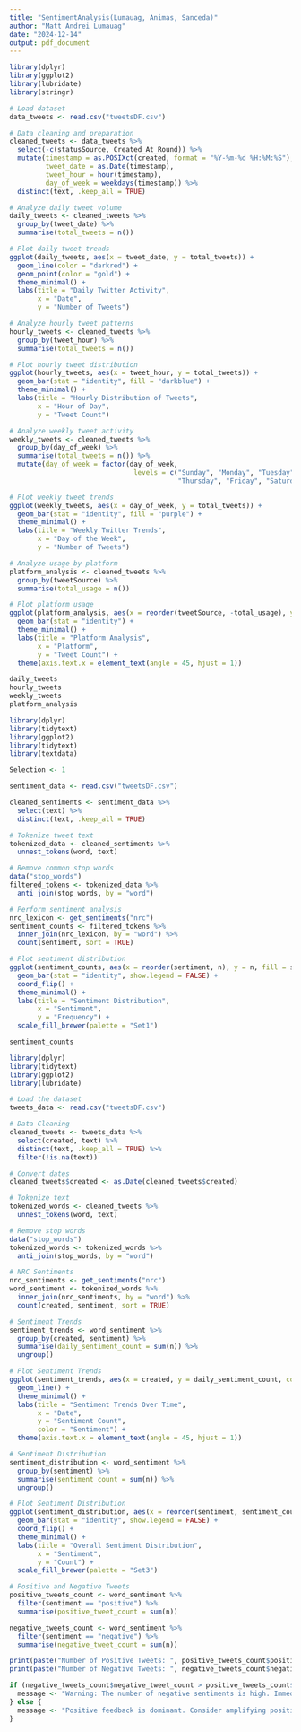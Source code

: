```yaml
---
title: "SentimentAnalysis(Lumauag, Animas, Sanceda)"
author: "Matt Andrei Lumauag"
date: "2024-12-14"
output: pdf_document
---
```


```r
library(dplyr)
library(ggplot2)
library(lubridate)
library(stringr)

# Load dataset
data_tweets <- read.csv("tweetsDF.csv")

# Data cleaning and preparation
cleaned_tweets <- data_tweets %>%
  select(-c(statusSource, Created_At_Round)) %>%
  mutate(timestamp = as.POSIXct(created, format = "%Y-%m-%d %H:%M:%S"),
         tweet_date = as.Date(timestamp),
         tweet_hour = hour(timestamp),
         day_of_week = weekdays(timestamp)) %>%
  distinct(text, .keep_all = TRUE)

# Analyze daily tweet volume
daily_tweets <- cleaned_tweets %>%
  group_by(tweet_date) %>%
  summarise(total_tweets = n())

# Plot daily tweet trends
ggplot(daily_tweets, aes(x = tweet_date, y = total_tweets)) +
  geom_line(color = "darkred") +
  geom_point(color = "gold") +
  theme_minimal() +
  labs(title = "Daily Twitter Activity",
       x = "Date",
       y = "Number of Tweets")

# Analyze hourly tweet patterns
hourly_tweets <- cleaned_tweets %>%
  group_by(tweet_hour) %>%
  summarise(total_tweets = n())

# Plot hourly tweet distribution
ggplot(hourly_tweets, aes(x = tweet_hour, y = total_tweets)) +
  geom_bar(stat = "identity", fill = "darkblue") +
  theme_minimal() +
  labs(title = "Hourly Distribution of Tweets",
       x = "Hour of Day",
       y = "Tweet Count")

# Analyze weekly tweet activity
weekly_tweets <- cleaned_tweets %>%
  group_by(day_of_week) %>%
  summarise(total_tweets = n()) %>%
  mutate(day_of_week = factor(day_of_week,
                               levels = c("Sunday", "Monday", "Tuesday", "Wednesday", 
                                          "Thursday", "Friday", "Saturday")))

# Plot weekly tweet trends
ggplot(weekly_tweets, aes(x = day_of_week, y = total_tweets)) +
  geom_bar(stat = "identity", fill = "purple") +
  theme_minimal() +
  labs(title = "Weekly Twitter Trends",
       x = "Day of the Week",
       y = "Number of Tweets")

# Analyze usage by platform
platform_analysis <- cleaned_tweets %>%
  group_by(tweetSource) %>%
  summarise(total_usage = n())

# Plot platform usage
ggplot(platform_analysis, aes(x = reorder(tweetSource, -total_usage), y = total_usage, fill = tweetSource)) +
  geom_bar(stat = "identity") +
  theme_minimal() +
  labs(title = "Platform Analysis",
       x = "Platform",
       y = "Tweet Count") +
  theme(axis.text.x = element_text(angle = 45, hjust = 1))

daily_tweets
hourly_tweets
weekly_tweets
platform_analysis
```
```r
library(dplyr)
library(tidytext)
library(ggplot2)
library(tidytext)
library(textdata)

Selection <- 1  

sentiment_data <- read.csv("tweetsDF.csv")

cleaned_sentiments <- sentiment_data %>%
  select(text) %>%
  distinct(text, .keep_all = TRUE)

# Tokenize tweet text
tokenized_data <- cleaned_sentiments %>%
  unnest_tokens(word, text)

# Remove common stop words
data("stop_words")
filtered_tokens <- tokenized_data %>%
  anti_join(stop_words, by = "word")

# Perform sentiment analysis
nrc_lexicon <- get_sentiments("nrc")
sentiment_counts <- filtered_tokens %>%
  inner_join(nrc_lexicon, by = "word") %>%
  count(sentiment, sort = TRUE)

# Plot sentiment distribution
ggplot(sentiment_counts, aes(x = reorder(sentiment, n), y = n, fill = sentiment)) +
  geom_bar(stat = "identity", show.legend = FALSE) +
  coord_flip() +
  theme_minimal() +
  labs(title = "Sentiment Distribution",
       x = "Sentiment",
       y = "Frequency") +
  scale_fill_brewer(palette = "Set1")

sentiment_counts
```
```r
library(dplyr)
library(tidytext)
library(ggplot2)
library(lubridate)

# Load the dataset
tweets_data <- read.csv("tweetsDF.csv")

# Data Cleaning
cleaned_tweets <- tweets_data %>%
  select(created, text) %>%
  distinct(text, .keep_all = TRUE) %>%
  filter(!is.na(text))  

# Convert dates
cleaned_tweets$created <- as.Date(cleaned_tweets$created)

# Tokenize text
tokenized_words <- cleaned_tweets %>%
  unnest_tokens(word, text)

# Remove stop words
data("stop_words")
tokenized_words <- tokenized_words %>%
  anti_join(stop_words, by = "word")

# NRC Sentiments
nrc_sentiments <- get_sentiments("nrc")
word_sentiment <- tokenized_words %>%
  inner_join(nrc_sentiments, by = "word") %>%
  count(created, sentiment, sort = TRUE)

# Sentiment Trends
sentiment_trends <- word_sentiment %>%
  group_by(created, sentiment) %>%
  summarise(daily_sentiment_count = sum(n)) %>%
  ungroup()

# Plot Sentiment Trends
ggplot(sentiment_trends, aes(x = created, y = daily_sentiment_count, color = sentiment)) +
  geom_line() +
  theme_minimal() +
  labs(title = "Sentiment Trends Over Time",
       x = "Date",
       y = "Sentiment Count",
       color = "Sentiment") +
  theme(axis.text.x = element_text(angle = 45, hjust = 1))

# Sentiment Distribution
sentiment_distribution <- word_sentiment %>%
  group_by(sentiment) %>%
  summarise(sentiment_count = sum(n)) %>%
  ungroup()

# Plot Sentiment Distribution
ggplot(sentiment_distribution, aes(x = reorder(sentiment, sentiment_count), y = sentiment_count, fill = sentiment)) +
  geom_bar(stat = "identity", show.legend = FALSE) +
  coord_flip() +
  theme_minimal() +
  labs(title = "Overall Sentiment Distribution",
       x = "Sentiment",
       y = "Count") +
  scale_fill_brewer(palette = "Set3")

# Positive and Negative Tweets
positive_tweets_count <- word_sentiment %>%
  filter(sentiment == "positive") %>%
  summarise(positive_tweet_count = sum(n))

negative_tweets_count <- word_sentiment %>%
  filter(sentiment == "negative") %>%
  summarise(negative_tweet_count = sum(n))

print(paste("Number of Positive Tweets: ", positive_tweets_count$positive_tweet_count))
print(paste("Number of Negative Tweets: ", negative_tweets_count$negative_tweet_count))

if (negative_tweets_count$negative_tweet_count > positive_tweets_count$positive_tweet_count) {
  message <- "Warning: The number of negative sentiments is high. Immediate action is recommended to address concerns."
} else {
  message <- "Positive feedback is dominant. Consider amplifying positive campaigns to maintain momentum."
}

```

